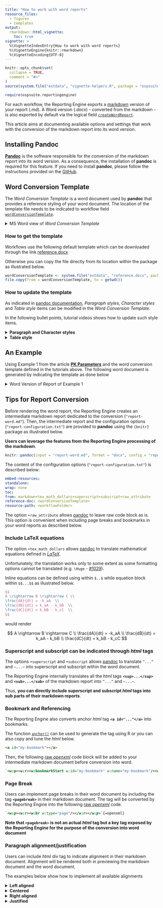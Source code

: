 ```yaml
---
title: "How to work with word reports"
resource_files:
  - figures
  - templates
output: 
  rmarkdown::html_vignette:
    toc: true
vignette: >
  %\VignetteIndexEntry{How to work with word reports}
  %\VignetteEngine{knitr::rmarkdown}
  %\VignetteEncoding{UTF-8}
---
```


```r
knitr::opts_chunk$set(
  collapse = TRUE,
  comment = "#>"
)
source(system.file("extdata", "vignette-helpers.R", package = "ospsuite.reportingengine"))
```

```r
require(ospsuite.reportingengine)
```


For each workflow, the Reporting Engine exports a [markdown](https://www.markdownguide.org/) version of your report (*.md*).
A Word version (*.docx*) - converted from the markdown - is also exported by default via the logical field [`createWordReport`](../reference/Workflow.html#public-fields).

This article aims at documenting available options and settings that work with the conversion of the markdown report into its word version.

## Installing Pandoc

[**Pandoc**](https://pandoc.org/) is the software responsible for the conversion of the markdown report into its word version.
As a consequence, the installation of **pandoc** is required for this feature.
If you need to install **pandoc**, please follow the instructions provided on the [GitHub](https://github.com/Open-Systems-Pharmacology/OSPSuite.ReportingEngine/wiki/Installing-pandoc).

<!--- TODO: the wiki is currently empty and needs to have instructions for the user -->

## Word Conversion Template

The *Word Conversion Template* is a word document used by **pandoc** that provides a reference styling of your word document.
The location of the template file needs to be indicated to workflow field [`wordConversionTemplate`](../reference/Workflow.html#public-fields). 

<details><summary>MS Word view of *Word Conversion Template*</summary>

```r
# After running each vignette, their output is cleared when using devtools::check()
# However, the content of "figures/" directory is required for docs/articles that display vignettes as a webpage
# Thus, the file is temporarily copied to "figures/"
dir.create("figures", showWarnings = FALSE)
file.copy(
  from = system.file("extdata", "reference-docx.png", package = "ospsuite.reportingengine"),
  to = "figures"
)
```

![](figures/reference-docx.png){width="90%"}

</details>


### How to get the template

Workflows use the following default template which can be downloaded through the link [reference.docx](templates/reference.docx)

Otherwise you can copy the file directly from its location within the package as illustrated below.

```r
wordConversionTemplate <- system.file("extdata", "reference.docx", package = "ospsuite.reportingengine")
file.copy(from = wordConversionTemplate, to = getwd())
```

### How to update the template

As indicated in [pandoc documentation](https://pandoc.org/MANUAL.html#options-affecting-specific-writers),
*Paragraph styles*, *Character styles* and *Table style* items can be modified in the *Word Conversion Template*.

In the following bullet points, tutorial videos shows how to update such style items.

<details><summary><strong>Paragraph and Character styles</strong></summary>

```r
file.copy(
  from = system.file("extdata", "paragraph-styles-reference-doc.mp4", package = "ospsuite.reportingengine"),
  to = "figures"
)
```

![](figures/paragraph-styles-reference-doc.mp4){width="90%"}

</details>

<details><summary><strong>Table style</strong></summary>

Note that only one Table style named [**Table**](https://github.com/jgm/pandoc/issues/7746) is used by pandoc for styling the converted tables.

Note that the font in the table needs to be defined by updating the character style named [*Compact*](https://github.com/Open-Systems-Pharmacology/OSPSuite.ReportingEngine/issues/857).

**Limitations**: As indicated in issue [#857](https://github.com/Open-Systems-Pharmacology/OSPSuite.ReportingEngine/issues/857),
styling does not account for text alignment/justification within the table.

```r
file.copy(
  from = system.file("extdata", "table-style-reference-doc.mp4", package = "ospsuite.reportingengine"),
  to = "figures"
)
```

![](figures/table-style-reference-doc.mp4){width="90%"}

</details>


## An Example

Using Example 1 from the article [**PK Parameters**](pk-parameters.html#example-1) and the word conversion template defined in the tutorials above.
The following word document is generated by indicating the template as done below

<details><summary>Word Version of Report of Example 1</summary>

```r
myExampleWorkflow <- MeanModelWorkflow$new(
    simulationSets = myExampleSet,
    workflowFolder = "myExample-Results",
    wordConversionTemplate = "reference.docx"
  )
```

```r
file.copy(
  from = system.file("extdata", "report-reference-docx.png", package = "ospsuite.reportingengine"),
  to = "figures"
)
```

![](figures/report-reference-docx.png){width="100%"}

</details>

## Tips for Report Conversion

Before rendering the word report, the Reporting Engine creates an intermediate markdown report dedicated to the conversion (`"report-word.md"`).
Then, the intermediate report and the configuration options (`"report-configuration.txt"`) are provided to **pandoc** using the `{knitr}` package as illustrated below.

**Users can leverage the features from the Reporting Engine processing of the markdown**.

```r
knitr::pandoc(input = "report-word.md", format = "docx", config = "report-configuration.txt")
```

The content of the configuration options (`"report-configuration.txt"`) is described below:

```yaml
embed-resources:
standalone:
wrap: none
toc:
from: markdown+tex_math_dollars+superscript+subscript+raw_attribute
reference-doc: <wordConversionTemplate>
resource-path: <workflowFolder>
```

The option `+raw_attribute` allows [pandoc](https://pandoc.org/MANUAL.html#extension-raw_attribute) to leave raw code block as is.
This option is convenient when including page breaks and bookmarks in your word reports as described below.

### Include LaTeX equations

The option `+tex_math_dollars` allows [pandoc](https://pandoc.org/MANUAL.html#extension-tex_math_dollars) 
to translate mathematical equations defined in [*LaTeX*](https://en.wikibooks.org/wiki/LaTeX/Mathematics).

<!--- Link to LateX wikibook that provides lists of symbols, letters and operators -->

Unfortunately, the translation works only to some extent as some formatting options cannot be translated (e.g. `\Huge` - [#1029](https://github.com/Open-Systems-Pharmacology/OSPSuite.ReportingEngine/issues/1029)).

Inline equations can be defined using within `$..$` while equation block within `$$...$$` as illustrated below.

```latex
$$
A \rightarrow B \rightarrow C \\
\frac{dA}{dt} = -k_aA  \\
\frac{dB}{dt} = k_aA - k_bB  \\
\frac{dC}{dt} = k_bB - k_cC  \\
$$
```

would render

$$
A \rightarrow B \rightarrow C \\
\frac{dA}{dt} = -k_aA  \\
\frac{dB}{dt} = k_aA - k_bB  \\
\frac{dC}{dt} = k_bB - k_cC
$$

### Superscript and subscript can be indicated through *html* tags

The options `+superscript` and `+subscript` allows [pandoc](https://pandoc.org/MANUAL.html#superscripts-and-subscripts) 
to translate `^...^` and `~...~` into superscript and subscript within the word document.

The Reporting Engine internally translates all the *html* tags **`<sup>...</sup>`** and **`<sub>...</sub>`** of the markdown report into `^...^` and `~...~`.

Thus, **you can directly include superscript and subscript *html* tags into sub parts of their markdown reports**.

### Bookmark and Referencing 

The Reporting Engine also converts anchor *html* tag **`<a id="..."</a>`** into bookmarks.

The function [`anchor()`](../reference/anchor) can be used to generate the tag using R or you can also copy and tune the *html* below.

```html
<a id="my-bookmark"></a>
```

Then, the following [raw *openxml*](https://learn.microsoft.com/en-us/dotnet/api/documentformat.openxml.wordprocessing.bookmarkstart?view=openxml-2.8.1#remarks) code block will be added to your intermediate markdown document before conversion into word.

```xml
`<w:p><w:r><w:bookmarkStart w:id="my-bookmark" w:name="my-bookmark"/><w:bookmarkEnd w:id="my-bookmark"/></w:r></w:p>`{=openxml}
```

### Page Break 

Users can implement page breaks in their word document by including the tag **`<pagebreak>`** in their markdown document.
The tag will be converted by the Reporting Engine into the following [raw *openxml*](https://pandoc.org/MANUAL.html#extension-raw_attribute) code.

```xml
`<w:p><w:r><w:br w:type="page"/></w:r></w:p>`{=openxml}
```

__Note that `<pagebreak>` is not an actual *html* tag but a key tag exposed by the Reporting Engine for the purpose of the conversion into word document__

### Paragraph alignment/justification

Users can include *html* div tag to indicate alignment in their markdown document.
Alignment will be rendered both in previewing the markdown document and the word document.

The examples below show how to implement all available alignments

<details><summary><strong>Left aligned</strong></summary>

```html
<div align="left">Some left aligned text</div>
```

- Translated as 

```xml
`<w:pPr><w:jc w:val="left"/></w:pPr>`{=openxml}Some left aligned text
```

- Rendered as

<div align="left">Some left aligned text</div>


</details>

<details><summary><strong>Centered</strong></summary>

```html
<div align="center">Some centered text</div>
```

- Translated as 

```xml
`<w:pPr><w:jc w:val="center"/></w:pPr>`{=openxml}Some centered text
```

- Rendered as

<div align="center">Some centered text</div>

</details>

<details><summary><strong>Right aligned</strong></summary>

```html
<div align="right">Some right aligned text</div>
```

- Translated as 

```xml
`<w:pPr><w:jc w:val="right"/></w:pPr>`{=openxml}Some right aligned text
```

- Rendered as

<div align="right">Some right aligned text</div>


</details>

<details><summary><strong>Justified</strong></summary>


```html
<div align="justify">Some justified text</div>
```

- Translated as 

```xml
`<w:pPr><w:jc w:val="both"/></w:pPr>`{=openxml}Some justified text
```

- Rendered as

<div align="justify">Some justified text</div>

</details>

